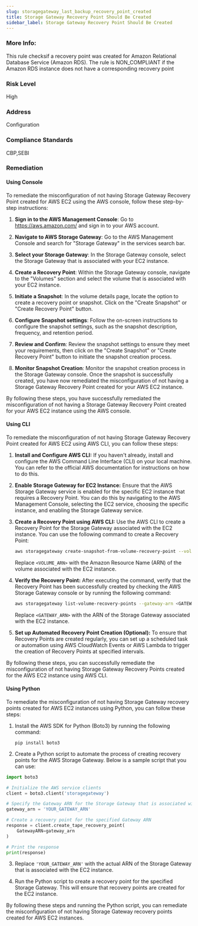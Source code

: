 ```yaml
---
slug: storagegateway_last_backup_recovery_point_created
title: Storage Gateway Recovery Point Should Be Created
sidebar_label: Storage Gateway Recovery Point Should Be Created
---
```


### More Info:

This rule checksif a recovery point was created for Amazon Relational Database Service (Amazon RDS). The rule is NON_COMPLIANT if the Amazon RDS instance does not have a corresponding recovery point 

### Risk Level

High

### Address

Configuration

### Compliance Standards

CBP,SEBI

### Remediation

#### Using Console

To remediate the misconfiguration of not having Storage Gateway Recovery Point created for AWS EC2 using the AWS console, follow these step-by-step instructions:

1. **Sign in to the AWS Management Console**: Go to https://aws.amazon.com/ and sign in to your AWS account.

2. **Navigate to AWS Storage Gateway**: Go to the AWS Management Console and search for "Storage Gateway" in the services search bar.

3. **Select your Storage Gateway**: In the Storage Gateway console, select the Storage Gateway that is associated with your EC2 instance.

4. **Create a Recovery Point**: Within the Storage Gateway console, navigate to the "Volumes" section and select the volume that is associated with your EC2 instance.

5. **Initiate a Snapshot**: In the volume details page, locate the option to create a recovery point or snapshot. Click on the "Create Snapshot" or "Create Recovery Point" button.

6. **Configure Snapshot settings**: Follow the on-screen instructions to configure the snapshot settings, such as the snapshot description, frequency, and retention period.

7. **Review and Confirm**: Review the snapshot settings to ensure they meet your requirements, then click on the "Create Snapshot" or "Create Recovery Point" button to initiate the snapshot creation process.

8. **Monitor Snapshot Creation**: Monitor the snapshot creation process in the Storage Gateway console. Once the snapshot is successfully created, you have now remediated the misconfiguration of not having a Storage Gateway Recovery Point created for your AWS EC2 instance.

By following these steps, you have successfully remediated the misconfiguration of not having a Storage Gateway Recovery Point created for your AWS EC2 instance using the AWS console.

#### Using CLI

To remediate the misconfiguration of not having Storage Gateway Recovery Point created for AWS EC2 using AWS CLI, you can follow these steps:

1. **Install and Configure AWS CLI:**
   If you haven't already, install and configure the AWS Command Line Interface (CLI) on your local machine. You can refer to the official AWS documentation for instructions on how to do this.

2. **Enable Storage Gateway for EC2 Instance:**
   Ensure that the AWS Storage Gateway service is enabled for the specific EC2 instance that requires a Recovery Point. You can do this by navigating to the AWS Management Console, selecting the EC2 service, choosing the specific instance, and enabling the Storage Gateway service.

3. **Create a Recovery Point using AWS CLI:**
   Use the AWS CLI to create a Recovery Point for the Storage Gateway associated with the EC2 instance. You can use the following command to create a Recovery Point:
   
   ```bash
   aws storagegateway create-snapshot-from-volume-recovery-point --volume-arn <VOLUME_ARN>
   ```

   Replace `<VOLUME_ARN>` with the Amazon Resource Name (ARN) of the volume associated with the EC2 instance.

4. **Verify the Recovery Point:**
   After executing the command, verify that the Recovery Point has been successfully created by checking the AWS Storage Gateway console or by running the following command:
   
   ```bash
   aws storagegateway list-volume-recovery-points --gateway-arn <GATEWAY_ARN>
   ```
   
   Replace `<GATEWAY_ARN>` with the ARN of the Storage Gateway associated with the EC2 instance.

5. **Set up Automated Recovery Point Creation (Optional):**
   To ensure that Recovery Points are created regularly, you can set up a scheduled task or automation using AWS CloudWatch Events or AWS Lambda to trigger the creation of Recovery Points at specified intervals.

By following these steps, you can successfully remediate the misconfiguration of not having Storage Gateway Recovery Points created for the AWS EC2 instance using AWS CLI.

#### Using Python

To remediate the misconfiguration of not having Storage Gateway recovery points created for AWS EC2 instances using Python, you can follow these steps:

1. Install the AWS SDK for Python (Boto3) by running the following command:
   ```
   pip install boto3
   ```

2. Create a Python script to automate the process of creating recovery points for the AWS Storage Gateway. Below is a sample script that you can use:

```python
import boto3

# Initialize the AWS service clients
client = boto3.client('storagegateway')

# Specify the Gateway ARN for the Storage Gateway that is associated with the EC2 instance
gateway_arn = 'YOUR_GATEWAY_ARN'

# Create a recovery point for the specified Gateway ARN
response = client.create_tape_recovery_point(
    GatewayARN=gateway_arn
)

# Print the response
print(response)
```

3. Replace `'YOUR_GATEWAY_ARN'` with the actual ARN of the Storage Gateway that is associated with the EC2 instance.

4. Run the Python script to create a recovery point for the specified Storage Gateway. This will ensure that recovery points are created for the EC2 instance.

By following these steps and running the Python script, you can remediate the misconfiguration of not having Storage Gateway recovery points created for AWS EC2 instances.


